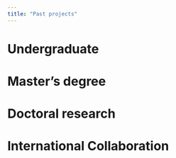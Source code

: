 ```yaml
---
title: "Past projects"
---
```


# Undergraduate 




# Master's degree


# Doctoral research


# International Collaboration